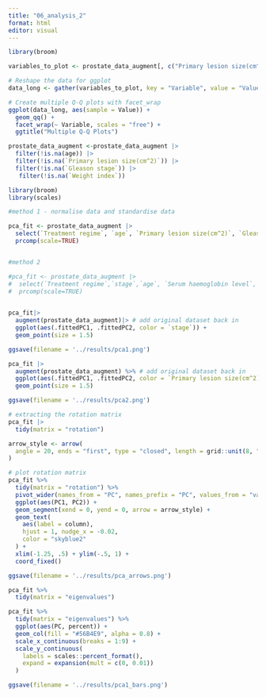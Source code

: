 ```yaml
---
title: "06_analysis_2"
format: html
editor: visual
---
```


```r
library(broom)

```

```r
variables_to_plot <- prostate_data_augment[, c("Primary lesion size(cm^2)", "age", "Systolic blood pressure", "Diastolic blood pressure")]

# Reshape the data for ggplot
data_long <- gather(variables_to_plot, key = "Variable", value = "Value")

# Create multiple Q-Q plots with facet_wrap
ggplot(data_long, aes(sample = Value)) +
  geom_qq() +
  facet_wrap(~ Variable, scales = "free") +
  ggtitle("Multiple Q-Q Plots")
```

```r
prostate_data_augment <-prostate_data_augment |>
  filter(!is.na(age)) |>
  filter(!is.na(`Primary lesion size(cm^2)`)) |>
  filter(!is.na(`Gleason stage`)) |>
   filter(!is.na(`Weight index`))
```

```r
library(broom) 
library(scales)

#method 1 - normalise data and standardise data

pca_fit <- prostate_data_augment |>
  select(`Treatment regime`, `age`, `Primary lesion size(cm^2)`, `Gleason stage`, `Serum haemoglobin level`, `stage`,`History of CVD`, `Activity Level`)|>
  prcomp(scale=TRUE) 


#method 2  

#pca_fit <- prostate_data_augment |>
#  select(`Treatment regime`,`stage`,`age`, `Serum haemoglobin level`, `Primary lesion size(cm^2)`,`Systolic blood pressure`, )|>
#  prcomp(scale=TRUE) 
  

```

```r
pca_fit|>
  augment(prostate_data_augment)|> # add original dataset back in
  ggplot(aes(.fittedPC1, .fittedPC2, color = `stage`)) + 
  geom_point(size = 1.5)

ggsave(filename = '../results/pca1.png')
```

```r
pca_fit |>
  augment(prostate_data_augment) %>% # add original dataset back in
  ggplot(aes(.fittedPC1, .fittedPC2, color = `Primary lesion size(cm^2)`)) + 
  geom_point(size = 1.5)

ggsave(filename = '../results/pca2.png')
```

```r
# extracting the rotation matrix
pca_fit |>
  tidy(matrix = "rotation")

```

```r
arrow_style <- arrow(
  angle = 20, ends = "first", type = "closed", length = grid::unit(8, "pt")
)

# plot rotation matrix
pca_fit %>%
  tidy(matrix = "rotation") %>%
  pivot_wider(names_from = "PC", names_prefix = "PC", values_from = "value") %>%
  ggplot(aes(PC1, PC2)) +
  geom_segment(xend = 0, yend = 0, arrow = arrow_style) +
  geom_text(
    aes(label = column),
    hjust = 1, nudge_x = -0.02, 
    color = "skyblue2"
  ) +
  xlim(-1.25, .5) + ylim(-.5, 1) +
  coord_fixed() 

ggsave(filename = '../results/pca_arrows.png')
```

```r
pca_fit %>%
  tidy(matrix = "eigenvalues")

pca_fit %>%
  tidy(matrix = "eigenvalues") %>%
  ggplot(aes(PC, percent)) +
  geom_col(fill = "#56B4E9", alpha = 0.8) +
  scale_x_continuous(breaks = 1:9) +
  scale_y_continuous(
    labels = scales::percent_format(),
    expand = expansion(mult = c(0, 0.01))
  ) 

ggsave(filename = '../results/pca1_bars.png')
```

